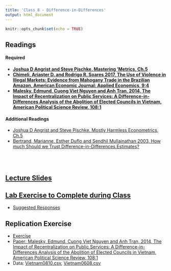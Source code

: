 ```yaml
---
title: 'Class 8 - Difference-in-Differences'
output: html_document
---
```


```r
knitr::opts_chunk$set(echo = TRUE)
```

## Readings
#### Required
- **[Joshua D Angrist and Steve Pischke. Mastering 'Metrics, Ch.5](Classes/Class_8/Readings/Angrist & Pischke Ch5.pdf)**
- **[Chimeli, Ariaster D. and Rodrigo R. Soares 2017, The Use of Violence in Illegal Markets: Evidence from Mahogany Trade in the Brazilian Amazon, American Economic Journal: Applied Economics, 9:4](Classes/Class_8/Readings/Chimeli_Soares.pdf)**
- **[Malesky, Edmund, Cuong Viet Nguyen and Anh Tran, 2014, The Impact of Recentralization on Public Services: A Difference-in-Differences Analysis of the Abolition of Elected Councils in Vietnam, American Political Science Review, 108:1](Classes/Class_8/Replication/Malesky 2014.pdf)**

#### Additional Readings
- [Joshua D Angrist and Steve Pischke. Mostly Harmless Econometrics, Ch.5 ](Classes/Class_8/Readings/A&P_Ch5.pdf)
- [Bertrand, Marianne, Esther Duflo and Sendhil Mullainathan 2003, How much Should we Trust Difference-in-Differences Estimates?](Classes/Class_8/Readings/Bertrand et al 2003.pdf)

<br> </br>

## [Lecture Slides](Classes/Class_8/Slides_DinD_v2.pdf)
  
## [Lab Exercise to Complete during Class](Classes/Class_8/Lab Exercise/Exercise_DinD_v1.pdf)
  - [Suggested Responses](Classes/Class_8/Lab Exercise/Exercise_DinD_v1_Suggested_Responses.pdf)
  
## Replication Exercise 
 - [Exercise](Classes/Class_8/Replication/Replication_6_diff_in_diff_v2.pdf)
 - [Paper: Malesky, Edmund, Cuong Viet Nguyen and Anh Tran, 2014, The Impact of Recentralization on Public Services: A Difference-in-Differences Analysis of the Abolition of Elected Councils in Vietnam, American Political Science Review, 108:1](Classes/Class_8/Replication/Malesky 2014.pdf)
 - Data: [Vietnam0810.csv](Classes/Class_8/Replication/Vietnam0810.csv), [Vietnam0608.csv](Classes/Class_8/Replication/Vietnam0608.csv) 
<!-- - [Suggested Responses](Classes/Class_8/Replication/Replication_6_diff_in_diff_v2_Suggested_Responses.pdf) -->

